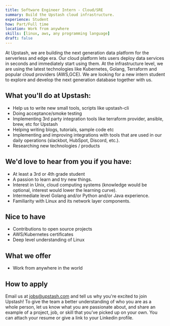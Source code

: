 ```yaml
---
title: Software Engineer Intern - Cloud/SRE
summary: Build the Upstash cloud infrastructure.
experience: Student
how: Part/Full time
location: Work from anywhere
skills: [linux, aws, any programming language]
draft: false
---
```


At Upstash, we are building the next generation data platform for the serverless
and edge era.
Our cloud platform lets users deploy data services in seconds and immediately
start using them.
At the infrastructure level, we are using the latest technologies like
Kubernetes, Golang, Terraform and popular cloud providers (AWS,GCE).
We are looking for a new intern student to explore and develop the next generation
database together with us.

## What you'll do at Upstash:

- Help us to write new small tools, scripts like upstash-cli
- Doing acceptance/smoke testing
- Implementing 3rd party integration tools like terraform provider, ansible,
  brew, etc for Upstash
- Helping writing blogs, tutorials, sample code etc
- Implementing and improving integrations with tools that are used in our daily
  operations (slackbot, HubSpot, Discord, etc.).
- Researching new technologies / products

## We'd love to hear from you if you have:

- At least a 3rd or 4th grade student
- A passion to learn and try new things.
- Interest in Unix, cloud computing systems (knowledge would be optional,
  interest would lower the learning curve).
- Intermediate level Golang and/or Python and/or Java experience.
- Familiarity with Linux and its network layer components.

## Nice to have

- Contributions to open source projects
- AWS/Kubernetes certificates
- Deep level understanding of Linux

## What we offer

- Work from anywhere in the world

## How to apply

Email us at [jobs@upstash.com](mailto:jobs@upstash.com) and tell us why you're
excited to join Upstash! To give the team a better understanding of who you are
as a whole person, let us know what you are passionate about, and share an
example of a project, job, or skill that you’ve picked up on your own. You can
attach your resume or give a link to your Linkedin profile.
